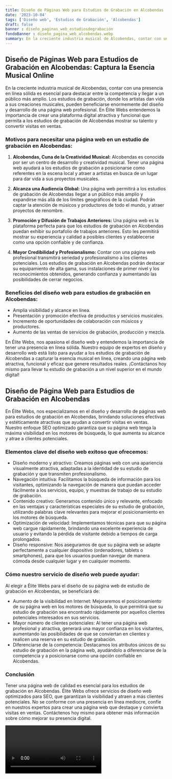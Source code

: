 ```yaml
---
title: Diseño de Páginas Web para Estudios de Grabación en Alcobendas
date: '2023-10-04'
tags: ['Diseño web', 'Estudios de Grabación', 'Alcobendas']
draft: false
banner : diseño_paginas_web_estudiosdegrabación
fondoBanner : diseño_pagina_web_alcobendas.webp
summary: En la creciente industria musical de Alcobendas, contar con una presencia en línea sólida es esencial para destacar entre la competencia y llegar a un público más amplio. Los estudios de grabación, donde los artistas dan vida a sus creaciones musicales, pueden beneficiarse enormemente del diseño y desarrollo de una página web profesional. En Élite Webs entendemos la importancia de crear una plataforma digital atractiva y funcional que permita a los estudios de grabación de Alcobendas mostrar su talento y convertir visitas en ventas.
---
```


## **Diseño de Páginas Web para Estudios de Grabación en Alcobendas: Captura la Esencia Musical Online**

En la creciente industria musical de Alcobendas, contar con una presencia en línea sólida es esencial para destacar entre la competencia y llegar a un público más amplio. Los estudios de grabación, donde los artistas dan vida a sus creaciones musicales, pueden beneficiarse enormemente del diseño y desarrollo de una página web profesional. En Élite Webs entendemos la importancia de crear una plataforma digital atractiva y funcional que permita a los estudios de grabación de Alcobendas mostrar su talento y convertir visitas en ventas.

### **Motivos para necesitar una página web en un estudio de grabación en Alcobendas:**

1. **Alcobendas, Cuna de la Creatividad Musical:** Alcobendas es conocida por ser un centro de desarrollo y creatividad musical. Tener una página web ayudará a los estudios de grabación a posicionarse como referentes en la escena local y atraer a artistas en busca de un lugar para dar vida a sus proyectos musicales.

2. **Alcanza una Audiencia Global:** Una página web permitirá a los estudios de grabación de Alcobendas llegar a un público más amplio y expandirse más allá de los límites geográficos de la ciudad. Podrán captar la atención de músicos y productores de todo el mundo, y atraer proyectos de renombre.

3. **Promoción y Difusión de Trabajos Anteriores:** Una página web es la plataforma perfecta para que los estudios de grabación en Alcobendas puedan exhibir su portafolio de trabajos anteriores. Esto les permitirá mostrar su experiencia y calidad a posibles clientes y establecerse como una opción confiable y de confianza.

4. **Mayor Credibilidad y Profesionalismo:** Contar con una página web profesional transmitirá seriedad y profesionalismo a los clientes potenciales. Los estudios de grabación en Alcobendas podrán destacar su equipamiento de alta gama, sus instalaciones de primer nivel y los reconocimientos obtenidos, generando confianza y aumentando las posibilidades de cerrar negocios.

### **Beneficios del diseño web para estudios de grabación en Alcobendas:**

- Amplia visibilidad y alcance en línea.
- Presentación y promoción efectiva de productos y servicios musicales.
- Incremento de oportunidades de colaboración con músicos y productores.
- Aumento de las ventas de servicios de grabación, producción y mezcla.

En Élite Webs, nos apasiona el diseño web y entendemos la importancia de tener una presencia en línea sólida. Nuestro equipo de expertos en diseño y desarrollo web está listo para ayudar a los estudios de grabación de Alcobendas a capturar la esencia musical en línea, creando una página web atractiva, funcional y eficaz que genere resultados reales. ¡Contáctanos hoy mismo para llevar tu estudio de grabación a un nivel superior en el mundo digital!

<GifSeo />

<Cta />

## Diseño de Página Web para Estudios de Grabación en Alcobendas

En Élite Webs, nos especializamos en el diseño y desarrollo de páginas web para estudios de grabación en Alcobendas, brindando soluciones efectivas y estéticamente atractivas que ayudan a convertir visitas en ventas. Nuestro enfoque SEO optimizado garantiza que su página web tenga la máxima visibilidad en los motores de búsqueda, lo que aumenta su alcance y atrae a clientes potenciales.

### Elementos clave del diseño web exitoso que ofrecemos:

- Diseño moderno y atractivo: Creamos páginas web con una apariencia visualmente atractiva, adaptadas a la identidad de su estudio de grabación y que transmiten profesionalismo.
- Navegación intuitiva: Facilitamos la búsqueda de información para los visitantes, optimizando la navegación de manera que puedan acceder fácilmente a los servicios, equipo, y muestras de trabajo de su estudio de grabación.
- Contenido creativo: Generamos contenido único y relevante, enfocado en las ventajas y características especiales de su estudio de grabación, utilizando palabras clave relevantes para mejorar el posicionamiento en los motores de búsqueda.
- Optimización de velocidad: Implementamos técnicas para que su página web cargue rápidamente, brindando una excelente experiencia de usuario y evitando la pérdida de visitante debido a tiempos de carga prolongados.
- Diseño responsive: Nos aseguramos de que su página web se adapte perfectamente a cualquier dispositivo (ordenadores, tablets o smartphones), para que los usuarios puedan navegar de manera cómoda desde cualquier lugar y en cualquier momento.

### Cómo nuestro servicio de diseño web puede ayudar:

Al elegir a Élite Webs para el diseño de su página web de estudio de grabación en Alcobendas, se beneficiará de:

- Aumento de la visibilidad en Internet: Mejoraremos el posicionamiento de su página web en los motores de búsqueda, lo que permitirá que su estudio de grabación sea encontrado rápidamente por aquellos clientes potenciales interesados ​​en sus servicios.
- Mayor número de clientes potenciales: Al tener una página web profesional y atractiva, generará una mayor confianza en los visitantes, aumentando las posibilidades de que se conviertan en clientes y realicen una reserva en su estudio de grabación.
- Diferenciarse de la competencia: Destacamos los atributos únicos de su estudio de grabación en la página web, ayudándolo a diferenciarse de la competencia y a posicionarse como una opción confiable en Alcobendas.

### Conclusión

Tener una página web de calidad es esencial para los estudios de grabación en Alcobendas. Élite Webs ofrece servicios de diseño web optimizados para SEO, que garantizan la visibilidad y atraen a más clientes potenciales. No se conforme con una presencia en línea mediocre, confíe en nuestros expertos para crear una página web que destaque y convierta visitas en ventas. Contáctenos hoy mismo para obtener más información sobre cómo mejorar su presencia digital.

<Video />

<CtaBot job='Estudios de Grabación' city='Alcobendas'/>

<Gmaps query='Alcobendas+españa+maps' />